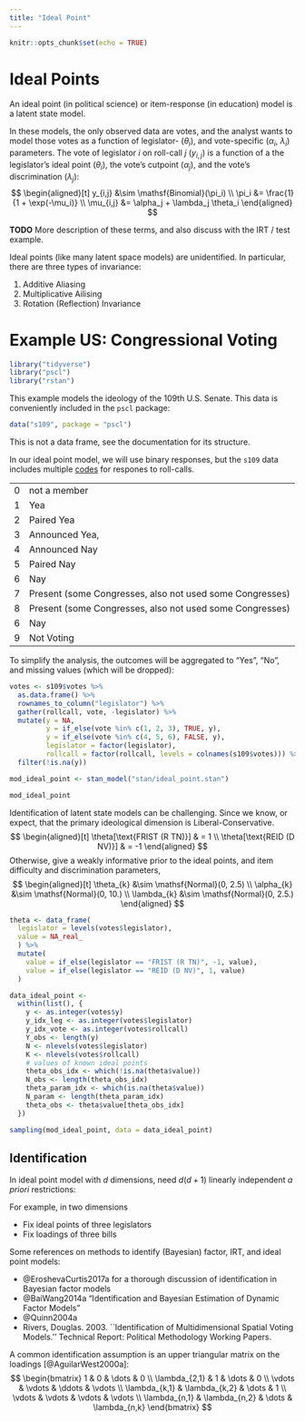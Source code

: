 ```yaml
---
title: "Ideal Point"
---
```


```r
knitr::opts_chunk$set(echo = TRUE)
```

# Ideal Points

An ideal point (in political science) or item-response (in education) model is a latent state model.

In these models, the only observed data are votes, and the analyst wants to 
model those votes as a function of legislator- ($\theta_i$), and vote-specific ($\alpha_i$, $\lambda_i$) parameters.
The vote of legislator $i$ on roll-call $j$ ($y_{i,j}$) is a function of a
the legislator's ideal point ($\theta_i$), the vote's cutpoint ($\alpha_j$), 
and the vote's discrimination ($\lambda_j$):
$$
\begin{aligned}[t]
y_{i,j} &\sim \mathsf{Binomial}(\pi_i) \\
\pi_i &= \frac{1}{1 + \exp(-\mu_i)} \\
\mu_{i,j} &= \alpha_j + \lambda_j \theta_i
\end{aligned}
$$

**TODO** More description of these terms, and also discuss with the IRT / test example.

Ideal points (like many latent space models) are unidentified. In particular, 
there are three types of invariance:

1. Additive Aliasing
2. Multiplicative Ailising
3. Rotation (Reflection) Invariance


# Example US: Congressional Voting

```r
library("tidyverse")
library("pscl")
library("rstan")
```

This example models the ideology of the 109th U.S. Senate. 
This data is conveniently included in the `pscl` package:
```r
data("s109", package = "pscl")
```
This is not a data frame, see the documentation for its structure.

In our ideal point model, we will use binary responses, but the `s109` data
includes multiple [codes](http://voteview.com/senate109.htm) for respones to 
roll-calls.

---- ----------------------------------------------------------
0    not a member
1    Yea
2    Paired Yea
3    Announced Yea,
4    Announced Nay
5    Paired Nay
6    Nay
7    Present (some Congresses, also not used some Congresses)
8    Present (some Congresses, also not used some Congresses)
6    Nay
9    Not Voting
---- ----------------------------------------------------------

To simplify the analysis, the outcomes will be aggregated to "Yes", "No", and missing values (which will be dropped):
```r
votes <- s109$votes %>%
  as.data.frame() %>%
  rownames_to_column("legislator") %>%
  gather(rollcall, vote, -legislator) %>%
  mutate(y = NA,
         y = if_else(vote %in% c(1, 2, 3), TRUE, y),
         y = if_else(vote %in% c(4, 5, 6), FALSE, y),
         legislator = factor(legislator),
         rollcall = factor(rollcall, levels = colnames(s109$votes))) %>%
  filter(!is.na(y))
```

```r
mod_ideal_point <- stan_model("stan/ideal_point.stan")
```
```r
mod_ideal_point
```

Identification of latent state models can be challenging.
Since we \textit{a priori} know, or expect, that the primary ideological dimension is Liberal-Conservative.
$$
\begin{aligned}[t]
\theta[\text{FRIST (R TN)}] & = 1 \\
\theta[\text{REID (D NV)}] & = -1
\end{aligned}
$$
Otherwise, give a weakly informative prior to the ideal points, and item difficulty and discrimination parameters,
$$
\begin{aligned}[t]
\theta_{k} &\sim \mathsf{Normal}(0, 2.5) \\
\alpha_{k} &\sim \mathsf{Normal}(0, 10.) \\
\lambda_{k} &\sim \mathsf{Normal}(0, 2.5.) 
\end{aligned}
$$


```r
theta <- data_frame(
  legislator = levels(votes$legislator),
  value = NA_real_
  ) %>%
  mutate(
    value = if_else(legislator == "FRIST (R TN)", -1, value),
    value = if_else(legislator == "REID (D NV)", 1, value)    
  )
```

```r
data_ideal_point <-
  within(list(), {
    y <- as.integer(votes$y)
    y_idx_leg <- as.integer(votes$legislator)
    y_idx_vote <- as.integer(votes$rollcall)
    Y_obs <- length(y)
    N <- nlevels(votes$legislator)
    K <- nlevels(votes$rollcall)
    # values of known ideal points
    theta_obs_idx <- which(!is.na(theta$value))
    N_obs <- length(theta_obs_idx)
    theta_param_idx <- which(is.na(theta$value))
    N_param <- length(theta_param_idx)
    theta_obs <- theta$value[theta_obs_idx]
  })
```

```r
sampling(mod_ideal_point, data = data_ideal_point)
```

## Identification

In ideal point model with $d$ dimensions, need $d(d + 1)$ linearly independent *a priori* restrictions:

For example, in two dimensions

- Fix ideal points of three legislators
- Fix loadings of three bills

Some references on methods to identify (Bayesian) factor, IRT, and ideal point models:

- @EroshevaCurtis2017a for a thorough discussion of identification in Bayesian factor models
- @BaiWang2014a "Identification and Bayesian Estimation of Dynamic Factor Models"
- @Quinn2004a
- Rivers, Douglas. 2003. ``Identification of Multidimensional Spatial Voting Models.'' Technical Report: Political Methodology Working Papers.

A common identification assumption is an upper triangular matrix on the loadings [@AguilarWest2000a]:
$$
\begin{bmatrix}
1             & 0             &         \dots  & 0 \\
\lambda_{2,1} & 1             &         \dots  & 0 \\
\vdots        & \vdots        &         \ddots & \vdots \\
\lambda_{k,1} & \lambda_{k,2} &         \dots  & 1 \\
\vdots        & \vdots        &         \vdots & \vdots \\
\lambda_{n,1} & \lambda_{n,2} &          \dots & \lambda_{n,k}
\end{bmatrix}
$$


